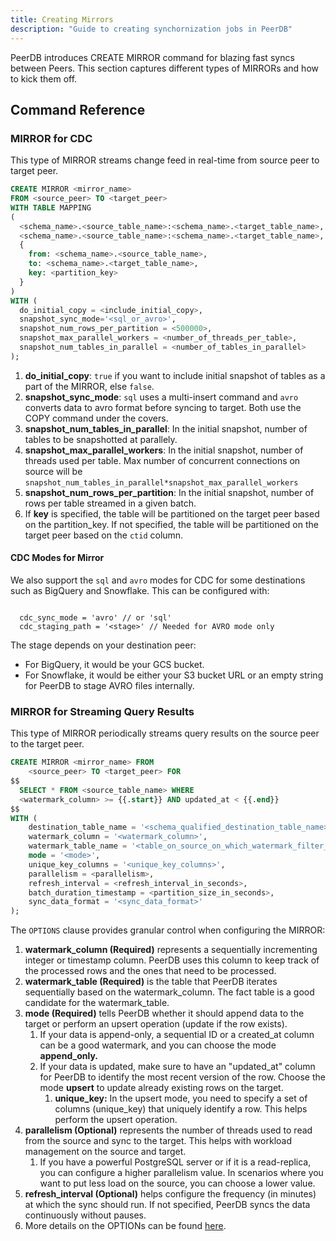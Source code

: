 ```yaml
---
title: Creating Mirrors
description: "Guide to creating synchornization jobs in PeerDB"
---
```


PeerDB introduces CREATE MIRROR command for blazing fast syncs between Peers. This section captures different types of MIRRORs and how to kick them off.

## Command Reference

### MIRROR for CDC

This type of MIRROR streams change feed in real-time from source peer to target peer.

```sql
CREATE MIRROR <mirror_name>
FROM <source_peer> TO <target_peer>
WITH TABLE MAPPING
(
  <schema_name>.<source_table_name>:<schema_name>.<target_table_name>,
  <schema_name>.<source_table_name>:<schema_name>.<target_table_name>,
  {
    from: <schema_name>.<source_table_name>,
    to: <schema_name>.<target_table_name>,
    key: <partition_key>
  }
)
WITH (
  do_initial_copy = <include_initial_copy>,
  snapshot_sync_mode='<sql_or_avro>',
  snapshot_num_rows_per_partition = <500000>,
  snapshot_max_parallel_workers = <number_of_threads_per_table>,
  snapshot_num_tables_in_parallel = <number_of_tables_in_parallel>
);
```

1. **do_initial_copy**: `true` if you want to include initial snapshot of tables as a part of the MIRROR, else `false`.
2. **snapshot_sync_mode**: `sql` uses a multi-insert command and `avro` converts data to avro format before syncing to target. Both use the COPY command under the covers.
3. **snapshot_num_tables_in_parallel**: In the initial snapshot, number of tables to be snapshotted at parallely.
4. **snapshot_max_parallel_workers**: In the initial snapshot, number of threads used per table. Max number of concurrent connections on source will be `snapshot_num_tables_in_parallel*snapshot_max_parallel_workers`
5. **snapshot_num_rows_per_partition**: In the initial snapshot, number of rows per table streamed in a given batch.
6. If **key** is specified, the table will be partitioned on the target peer based on the partition_key. If not specified, the table will be partitioned on the target peer based on the `ctid` column.

#### CDC Modes for Mirror

We also support the `sql` and `avro` modes for CDC for some destinations such as BigQuery and Snowflake. This can be configured with:

```

  cdc_sync_mode = 'avro' // or 'sql'
  cdc_staging_path = '<stage>' // Needed for AVRO mode only
```

The stage depends on your destination peer:

- For BigQuery, it would be your GCS bucket.
- For Snowflake, it would be either your S3 bucket URL or an empty string for PeerDB to stage AVRO files internally.

### MIRROR for Streaming Query Results

This type of MIRROR periodically streams query results on the source peer to the target peer.

```sql
CREATE MIRROR <mirror_name> FROM
	<source_peer> TO <target_peer> FOR
$$
  SELECT * FROM <source_table_name> WHERE
  <watermark_column> >= {{.start}} AND updated_at < {{.end}}
$$
WITH (
	destination_table_name = '<schema_qualified_destination_table_name>',
	watermark_column = '<watermark_column>',
	watermark_table_name = '<table_on_source_on_which_watermark_filter_should_be_applied>',
	mode = '<mode>',
	unique_key_columns = '<unique_key_columns>',
	parallelism = <parallelism>,
	refresh_interval = <refresh_interval_in_seconds>,
	batch_duration_timestamp = <partition_size_in_seconds>,
	sync_data_format = '<sync_data_format>'
);
```

The `OPTIONS` clause provides granular control when configuring the MIRROR:

1. **watermark_column (Required)** represents a sequentially incrementing integer or timestamp column. PeerDB uses this column to keep track of the processed rows and the ones that need to be processed.
2. **watermark_table (Required)** is the table that PeerDB iterates sequentially based on the watermark_column. The fact table is a good candidate for the watermark_table.
3. **mode (Required)** tells PeerDB whether it should append data to the target or perform an upsert operation (update if the row exists).
   1. If your data is append-only, a sequential ID or a created_at column can be a good watermark, and you can choose the mode **append_only.**
   2. If your data is updated, make sure to have an "updated_at" column for PeerDB to identify the most recent version of the row. Choose the mode **upsert** to update already existing rows on the target.
      1. **unique_key:** In the upsert mode, you need to specify a set of columns (unique_key) that uniquely identify a row. This helps perform the upsert operation.
4. **parallelism (Optional)** represents the number of threads used to read from the source and sync to the target. This helps with workload management on the source and target.
   1. If you have a powerful PostgreSQL server or if it is a read-replica, you can configure a higher parallelism value. In scenarios where you want to put less load on the source, you can choose a lower value.
5. **refresh_interval (Optional)** helps configure the frequency (in minutes) at which the sync should run. If not specified, PeerDB syncs the data continuously without pauses.
6. More details on the OPTIONs can be found [here](https://github.com/PeerDB-io/peerdb/issues/139).
